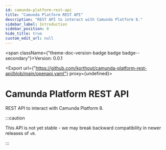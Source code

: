```yaml
---
id: camunda-platform-rest-api
title: "Camunda Platform REST API"
description: "REST API to interact with Camunda Platform 8."
sidebar_label: Introduction
sidebar_position: 0
hide_title: true
custom_edit_url: null
---
```



<span className={"theme-doc-version-badge badge badge--secondary"}>Version: 0.0.1</span>

<Export url={"https://github.com/korthout/camunda-platform-rest-api/blob/main/openapi.yaml"} proxy={undefined}></Export>

# Camunda Platform REST API



REST API to interact with Camunda Platform 8.

:::caution

This API is not yet stable - we may break backward compatibility in newer releases of `v0`.

:::


      